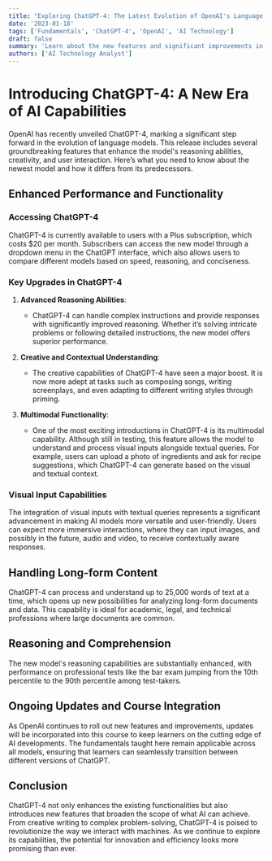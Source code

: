 ```yaml
---
title: "Exploring ChatGPT-4: The Latest Evolution of OpenAI's Language Model"
date: '2023-01-18'
tags: ['Fundamentals', 'ChatGPT-4', 'OpenAI', 'AI Technology']
draft: false
summary: 'Learn about the new features and significant improvements in ChatGPT-4, including advanced reasoning, enhanced creative capabilities, and multimodal functionalities.'
authors: ['AI Technology Analyst']
---
```


# Introducing ChatGPT-4: A New Era of AI Capabilities

OpenAI has recently unveiled ChatGPT-4, marking a significant step forward in the evolution of language models. This release includes several groundbreaking features that enhance the model's reasoning abilities, creativity, and user interaction. Here’s what you need to know about the newest model and how it differs from its predecessors.

## Enhanced Performance and Functionality

### Accessing ChatGPT-4

ChatGPT-4 is currently available to users with a Plus subscription, which costs $20 per month. Subscribers can access the new model through a dropdown menu in the ChatGPT interface, which also allows users to compare different models based on speed, reasoning, and conciseness.

### Key Upgrades in ChatGPT-4

1. **Advanced Reasoning Abilities**:
   - ChatGPT-4 can handle complex instructions and provide responses with significantly improved reasoning. Whether it’s solving intricate problems or following detailed instructions, the new model offers superior performance.

2. **Creative and Contextual Understanding**:
   - The creative capabilities of ChatGPT-4 have seen a major boost. It is now more adept at tasks such as composing songs, writing screenplays, and even adapting to different writing styles through priming.

3. **Multimodal Functionality**:
   - One of the most exciting introductions in ChatGPT-4 is its multimodal capability. Although still in testing, this feature allows the model to understand and process visual inputs alongside textual queries. For example, users can upload a photo of ingredients and ask for recipe suggestions, which ChatGPT-4 can generate based on the visual and textual context.

### Visual Input Capabilities

The integration of visual inputs with textual queries represents a significant advancement in making AI models more versatile and user-friendly. Users can expect more immersive interactions, where they can input images, and possibly in the future, audio and video, to receive contextually aware responses.

## Handling Long-form Content

ChatGPT-4 can process and understand up to 25,000 words of text at a time, which opens up new possibilities for analyzing long-form documents and data. This capability is ideal for academic, legal, and technical professions where large documents are common.

## Reasoning and Comprehension

The new model's reasoning capabilities are substantially enhanced, with performance on professional tests like the bar exam jumping from the 10th percentile to the 90th percentile among test-takers.

## Ongoing Updates and Course Integration

As OpenAI continues to roll out new features and improvements, updates will be incorporated into this course to keep learners on the cutting edge of AI developments. The fundamentals taught here remain applicable across all models, ensuring that learners can seamlessly transition between different versions of ChatGPT.

## Conclusion

ChatGPT-4 not only enhances the existing functionalities but also introduces new features that broaden the scope of what AI can achieve. From creative writing to complex problem-solving, ChatGPT-4 is poised to revolutionize the way we interact with machines. As we continue to explore its capabilities, the potential for innovation and efficiency looks more promising than ever.

